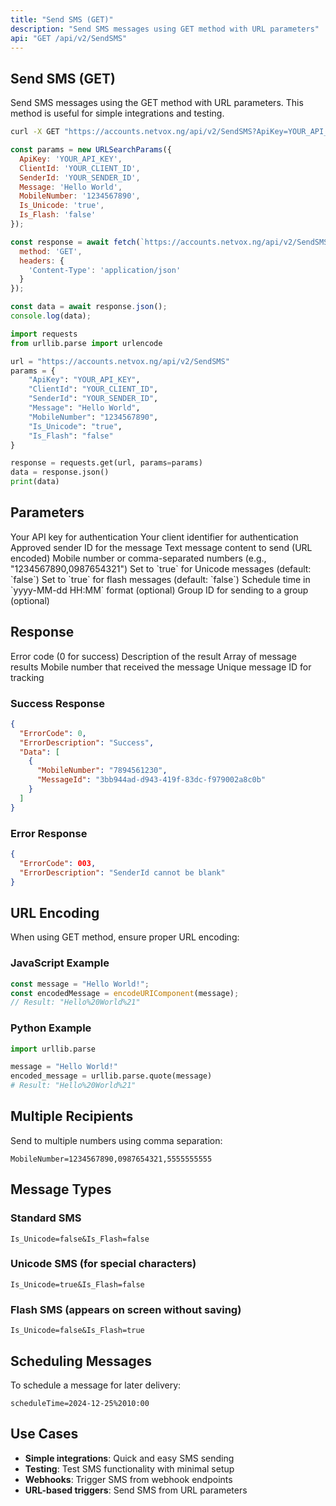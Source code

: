 ```yaml
---
title: "Send SMS (GET)"
description: "Send SMS messages using GET method with URL parameters"
api: "GET /api/v2/SendSMS"
---
```


## Send SMS (GET)

Send SMS messages using the GET method with URL parameters. This method is useful for simple integrations and testing.

<CodeGroup>

```bash cURL
curl -X GET "https://accounts.netvox.ng/api/v2/SendSMS?ApiKey=YOUR_API_KEY&ClientId=YOUR_CLIENT_ID&SenderId=YOUR_SENDER_ID&Message=Hello%20World&MobileNumber=1234567890&Is_Unicode=false&Is_Flash=false"
```

```javascript JavaScript
const params = new URLSearchParams({
  ApiKey: 'YOUR_API_KEY',
  ClientId: 'YOUR_CLIENT_ID',
  SenderId: 'YOUR_SENDER_ID',
  Message: 'Hello World',
  MobileNumber: '1234567890',
  Is_Unicode: 'true',
  Is_Flash: 'false'
});

const response = await fetch(`https://accounts.netvox.ng/api/v2/SendSMS?${params}`, {
  method: 'GET',
  headers: {
    'Content-Type': 'application/json'
  }
});

const data = await response.json();
console.log(data);
```

```python Python
import requests
from urllib.parse import urlencode

url = "https://accounts.netvox.ng/api/v2/SendSMS"
params = {
    "ApiKey": "YOUR_API_KEY",
    "ClientId": "YOUR_CLIENT_ID",
    "SenderId": "YOUR_SENDER_ID",
    "Message": "Hello World",
    "MobileNumber": "1234567890",
    "Is_Unicode": "true",
    "Is_Flash": "false"
}

response = requests.get(url, params=params)
data = response.json()
print(data)
```

</CodeGroup>

## Parameters

<ParamField query="ApiKey" type="string" required>
  Your API key for authentication
</ParamField>

<ParamField query="ClientId" type="string" required>
  Your client identifier for authentication
</ParamField>

<ParamField query="SenderId" type="string" required>
  Approved sender ID for the message
</ParamField>

<ParamField query="Message" type="string" required>
  Text message content to send (URL encoded)
</ParamField>

<ParamField query="MobileNumber" type="string" required>
  Mobile number or comma-separated numbers (e.g., "1234567890,0987654321")
</ParamField>

<ParamField query="Is_Unicode" type="boolean">
  Set to `true` for Unicode messages (default: `false`)
</ParamField>

<ParamField query="Is_Flash" type="boolean">
  Set to `true` for flash messages (default: `false`)
</ParamField>

<ParamField query="scheduleTime" type="string">
  Schedule time in `yyyy-MM-dd HH:MM` format (optional)
</ParamField>

<ParamField query="groupId" type="string">
  Group ID for sending to a group (optional)
</ParamField>

## Response

<ResponseField name="ErrorCode" type="number">
  Error code (0 for success)
</ResponseField>

<ResponseField name="ErrorDescription" type="string">
  Description of the result
</ResponseField>

<ResponseField name="Data" type="array">
  Array of message results
</ResponseField>

<ResponseField name="Data[].MobileNumber" type="string">
  Mobile number that received the message
</ResponseField>

<ResponseField name="Data[].MessageId" type="string">
  Unique message ID for tracking
</ResponseField>

### Success Response

```json
{
  "ErrorCode": 0,
  "ErrorDescription": "Success",
  "Data": [
    {
      "MobileNumber": "7894561230",
      "MessageId": "3bb944ad-d943-419f-83dc-f979002a8c0b"
    }
  ]
}
```

### Error Response

```json
{
  "ErrorCode": 003,
  "ErrorDescription": "SenderId cannot be blank"
}
```

## URL Encoding

When using GET method, ensure proper URL encoding:

### JavaScript Example
```javascript
const message = "Hello World!";
const encodedMessage = encodeURIComponent(message);
// Result: "Hello%20World%21"
```

### Python Example
```python
import urllib.parse

message = "Hello World!"
encoded_message = urllib.parse.quote(message)
# Result: "Hello%20World%21"
```

## Multiple Recipients

Send to multiple numbers using comma separation:

```
MobileNumber=1234567890,0987654321,5555555555
```

## Message Types

### Standard SMS
```
Is_Unicode=false&Is_Flash=false
```

### Unicode SMS (for special characters)
```
Is_Unicode=true&Is_Flash=false
```

### Flash SMS (appears on screen without saving)
```
Is_Unicode=false&Is_Flash=true
```

## Scheduling Messages

To schedule a message for later delivery:

```
scheduleTime=2024-12-25%2010:00
```

## Use Cases

- **Simple integrations**: Quick and easy SMS sending
- **Testing**: Test SMS functionality with minimal setup
- **Webhooks**: Trigger SMS from webhook endpoints
- **URL-based triggers**: Send SMS from URL parameters
